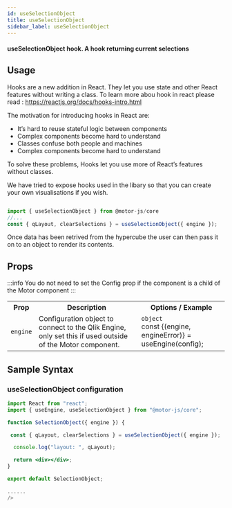 ```yaml
---
id: useSelectionObject
title: useSelectionObject
sidebar_label: useSelectionObject
---
```


#### useSelectionObject hook. A hook returning current selections

## Usage

Hooks are a new addition in React. They let you use state and other React features without writing a class. To learn more abou hook in react please read : <a>https://reactjs.org/docs/hooks-intro.html</a>

The motivation for introducing hooks in React are:

- It’s hard to reuse stateful logic between components
- Complex components become hard to understand
- Classes confuse both people and machines
- Complex components become hard to understand

To solve these problems, Hooks let you use more of React’s features without classes.

We have tried to expose hooks used in the libary so that you can create your own visualisations if you wish.

```javascript

import { useSelectionObject } from @motor-js/core
//...
const { qLayout, clearSelections } = useSelectionObject({ engine });

```

Once data has been retrived from the hypercube the user can then pass it on to an object to render its contents.

## Props

:::info
You do not need to set the Config prop if the component is a child of the Motor component
:::

<table>
  <tr>
    <th>Prop</th>
    <th>Description</th>
    <th>Options / Example</th>
  </tr>
  <tr>
    <td>
      <code>engine</code>
    </td>
    <td>
      Configuration object to connect to the Qlik Engine, only set this if used
      outside of the Motor component.
    </td>
    <td>
      <code>object</code>
      <br />
      const &#123;(engine, engineError)&#125; = useEngine(config);
    </td>
  </tr>
</table>

## Sample Syntax

### useSelectionObject configuration

```jsx {2,6}
import React from "react";
import { useEngine, useSelectionObject } from "@motor-js/core";

function SelectionObject({ engine }) {

 const { qLayout, clearSelections } = useSelectionObject({ engine });

  console.log("layout: ", qLayout);

  return <div></div>;
}

export default SelectionObject;

......
/>
```
